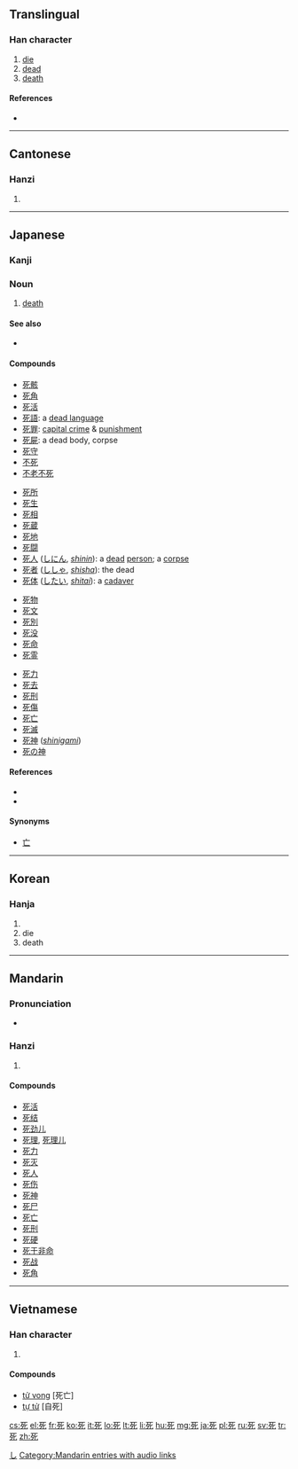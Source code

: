 ==Translingual==
===Han character===
{{Han char|rn=78|rad=歹|as=02|sn=6|four=1021<sub>2</sub>|canj=[[一]][[弓]][[心]] (MNP)|ids=⿰[[歹]][[匕]] or ⿱一⿰[[夕匕]] or ⿸[[歹匕]]}}

# [[die]]
# [[dead]]
# [[death]]

====References====
* {{Han ref|kx=0578.220|dkj=16365|dj=0970.070|hdz=21380.060|uh=6B7B|ud=27515|bh=A6BA|bd=42682}}

----

==Cantonese==
===Hanzi===
{{yue-hanzi|jyut=|y=sei2}}

# {{defn|lang=yue|sort=歹02}}

----

==Japanese==
{{wikipedia|lang=ja}}

===Kanji===
{{ja-kanji|grade=3|rs=歹02}}

===Noun===
{{ja-noun|k|hira=し|rom=shi}}

# [[death]]

====See also====
* {{l|ja|死ぬ}}

====Compounds====
{{top4}}
* [[死骸]]
* [[死角]]
* [[死活]]
* [[死語]]: a [[dead language]]
* [[死罪]]: [[capital crime]] & [[capital punishment|punishment]]
* [[死屍]]: a dead body, corpse
* [[死守]]
* [[不死]]
* [[不老不死]]
{{mid4}}
* [[死所]]
* [[死生]]
* [[死相]]
* [[死蔵]]
* [[死地]]
* [[死闘]]
* [[死人]] ([[しにん]], ''[[shinin]]''): a [[dead]] [[person]]; a [[corpse]]
* [[死者]] ([[ししゃ]], ''[[shisha]]''): the dead
* [[死体]] ([[したい]], ''[[shitai]]''): a [[cadaver]]
{{mid4}}
* [[死物]]
* [[死文]]
* [[死別]]
* [[死没]]
* [[死命]]
* [[死霊]]
{{mid4}}
* [[死力]]
* [[死去]]
* [[死刑]]
* [[死傷]]
* [[死亡]]
* [[死滅]]
* [[死神]] (''[[shinigami]]'')
* [[死の神]]
{{bottom}}

====References====
* {{S-JIS|8E80}}
* {{JIS|3B60}}

====Synonyms====
* {{sense|death}} [[亡]]

[[Category:ja:Death|し]]

----

==Korean==

===Hanja===
{{ko-hanja|hangeul=[[사]]|eumhun=|rv=sa|mr=sa|y=sa}}

# {{defn|lang=ko|sort=歹02}}
#die
#death
----

==Mandarin==
===Pronunciation===
* {{audio|zh-sǐ.ogg|audio}}

===Hanzi===
{{cmn-hanzi|pin=[[sǐ]] ([[si3]])|wg=ssu<sup>3</sup>}}

# {{defn|lang=cmn|sort=歹02}}

====Compounds====
* [[死活]]
* [[死结]]
* [[死劲儿]]
* [[死理]], [[死理儿]]
* [[死力]]
* [[死灭]]
* [[死人]]
* [[死伤]]
* [[死神]]
* [[死尸]]
* [[死亡]]
* [[死刑]]
* [[死硬]]
* [[死于非命]]
* [[死战]]
* [[死角]]

[[Category:Mandarin entries with audio links]]

----

==Vietnamese==

===Han character===
{{vi-hantu|[[tử]]|rs=歹02}}

# {{defn|lang=vi|sort=歹02}}

====Compounds====
* [[tử vong]] [死亡]
* [[tự tử]] [自死]

[[cs:死]]
[[el:死]]
[[fr:死]]
[[ko:死]]
[[it:死]]
[[lo:死]]
[[lt:死]]
[[li:死]]
[[hu:死]]
[[mg:死]]
[[ja:死]]
[[pl:死]]
[[ru:死]]
[[sv:死]]
[[tr:死]]
[[zh:死]]